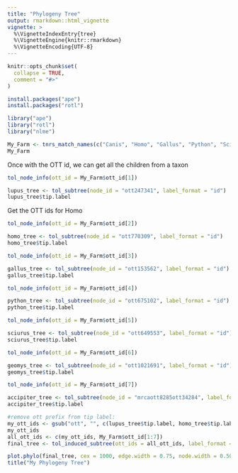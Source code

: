 ```yaml
---
title: "Phylogeny Tree"
output: rmarkdown::html_vignette
vignette: >
  %\VignetteIndexEntry{tree}
  %\VignetteEngine{knitr::rmarkdown}
  %\VignetteEncoding{UTF-8}
---
```


```r
knitr::opts_chunk$set(
  collapse = TRUE,
  comment = "#>"
)
```

```r
install.packages("ape")
install.packages("rotl")
```

```r
library("ape")
library("rotl") 
library("nlme")
```

```r
My_Farm <- tnrs_match_names(c("Canis", "Homo", "Gallus", "Python", "Sciurus", "Geomys", "Accipiter"))
My_Farm
```

Once with the OTT id, we can get all the children from a taxon


```r
tol_node_info(ott_id = My_Farm$ott_id[1])
```

```r
lupus_tree <- tol_subtree(node_id = "ott247341", label_format = "id") 
lupus_tree$tip.label
```

Get the OTT ids for Homo

```r
tol_node_info(ott_id = My_Farm$ott_id[2])
```
```r
homo_tree <- tol_subtree(node_id = "ott770309", label_format = "id")
homo_tree$tip.label
```

```r
tol_node_info(ott_id = My_Farm$ott_id[3])
```

```r
gallus_tree <- tol_subtree(node_id = "ott153562", label_format = "id")
gallus_tree$tip.label
```

```r
tol_node_info(ott_id = My_Farm$ott_id[4])
```

```r
python_tree <- tol_subtree(node_id = "ott675102", label_format = "id")
python_tree$tip.label
```

```r
tol_node_info(ott_id = My_Farm$ott_id[5])
```

```r
sciurus_tree <- tol_subtree(node_id = "ott649553", label_format = "id")
sciurus_tree$tip.label
```

```r
tol_node_info(ott_id = My_Farm$ott_id[6])
```

```r
geomys_tree <- tol_subtree(node_id = "ott1021691", label_format = "id")
geomys_tree$tip.label
```

```r
tol_node_info(ott_id = My_Farm$ott_id[7])
```

```r
accipiter_tree <- tol_subtree(node_id = "mrcaott8285ott34284", label_format = "id")
accipiter_tree$tip.label
```

```r
#remove ott prefix from tip label:
my_ott_ids <- gsub("ott", "", c(lupus_tree$tip.label, homo_tree$tip.label, gallus_tree$tip.label , python_tree$tip.label, sciurus_tree$tip.label, geomys_tree$tip.label, accipiter_tree$tip.label))
my_ott_ids
all_ott_ids <- c(my_ott_ids, My_Farm$ott_id[1:7])
final_tree <- tol_induced_subtree(ott_ids = all_ott_ids, label_format = "name")
```


```r
plot.phylo(final_tree, cex = 1000, edge.width = 0.75, node.width = 0.50, edge.lty = "dashed", show.tip.label = FALSE, tip.color = my_ott_ids)
title("My Phylogeny Tree") 
```

